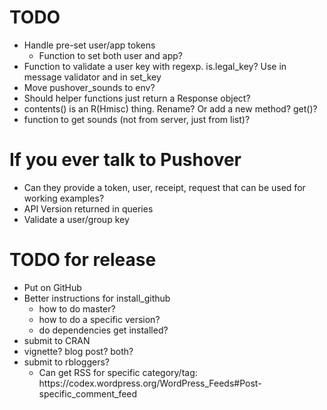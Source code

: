 # TODO
* Handle pre-set user/app tokens
    * Function to set both user and app?
* Function to validate a user key with regexp. is.legal_key? Use in message validator and in set_key
* Move pushover_sounds to env?
* Should helper functions just return a Response object?
* contents() is an R(Hmisc) thing. Rename? Or add a new method? get()?
* function to get sounds (not from server, just from list)?


# If you ever talk to Pushover
* Can they provide a token, user, receipt, request that can be used for working examples?
* API Version returned in queries
* Validate a user/group key


# TODO for release
* Put on GitHub
* Better instructions for install_github
    * how to do master?
    * how to do a specific version?
    * do dependencies get installed?
* submit to CRAN
* vignette? blog post? both?
* submit to rbloggers?
    * Can get RSS for specific category/tag: https://codex.wordpress.org/WordPress_Feeds#Post-specific_comment_feed
